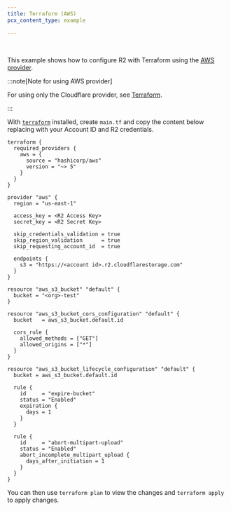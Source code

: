 ```yaml
---
title: Terraform (AWS)
pcx_content_type: example

---
```



<Render file="keys" /><br/>

This example shows how to configure R2 with Terraform using the [AWS provider](https://github.com/hashicorp/terraform-provider-aws).

:::note[Note for using AWS provider]


For using only the Cloudflare provider, see [Terraform](/r2/examples/terraform/).


:::

With [`terraform`](https://developer.hashicorp.com/terraform/downloads) installed, create `main.tf` and copy the content below replacing with your Account ID and R2 credentials.

```hcl
terraform {
  required_providers {
    aws = {
      source = "hashicorp/aws"
      version = "~> 5"
    }
  }
}

provider "aws" {
  region = "us-east-1"

  access_key = <R2 Access Key>
  secret_key = <R2 Secret Key>

  skip_credentials_validation = true
  skip_region_validation      = true
  skip_requesting_account_id  = true

  endpoints {
    s3 = "https://<account id>.r2.cloudflarestorage.com"
  }
}

resource "aws_s3_bucket" "default" {
  bucket = "<org>-test"
}

resource "aws_s3_bucket_cors_configuration" "default" {
  bucket   = aws_s3_bucket.default.id

  cors_rule {
    allowed_methods = ["GET"]
    allowed_origins = ["*"]
  }
}

resource "aws_s3_bucket_lifecycle_configuration" "default" {
  bucket = aws_s3_bucket.default.id

  rule {
    id     = "expire-bucket"
    status = "Enabled"
    expiration {
      days = 1
    }
  }

  rule {
    id     = "abort-multipart-upload"
    status = "Enabled"
    abort_incomplete_multipart_upload {
      days_after_initiation = 1
    }
  }
}
```

You can then use `terraform plan` to view the changes and `terraform apply` to apply changes.
